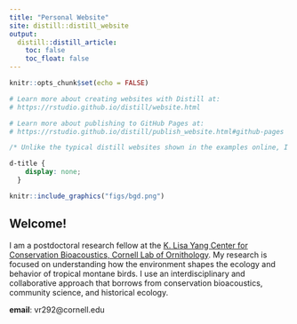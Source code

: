 ```yaml
---
title: "Personal Website"
site: distill::distill_website
output:
  distill::distill_article:
    toc: false
    toc_float: false
---
```


```r
knitr::opts_chunk$set(echo = FALSE)

# Learn more about creating websites with Distill at:
# https://rstudio.github.io/distill/website.html

# Learn more about publishing to GitHub Pages at:
# https://rstudio.github.io/distill/publish_website.html#github-pages
```

```css
/* Unlike the typical distill websites shown in the examples online, I did not want a title YAML/text in the beginning and the first thing I wanted was an image. So this function below, borrowed from a google search, gets rid of the requirement of a title & uses css to do the same. You can delete this code chunk if you want to include a title in your website */

d-title {
    display: none;
  }
```

```r

knitr::include_graphics("figs/bgd.png")
```

## Welcome!  

I am a postdoctoral research fellow at the [K. Lisa Yang Center for Conservation Bioacoustics, Cornell Lab of Ornithology](https://www.birds.cornell.edu/ccb/). My research is focused on understanding how the environment shapes the ecology and behavior of tropical montane birds. I use an interdisciplinary and collaborative approach that borrows from conservation bioacoustics, community science, and historical ecology.  

**email**: vr292\@cornell.edu   
